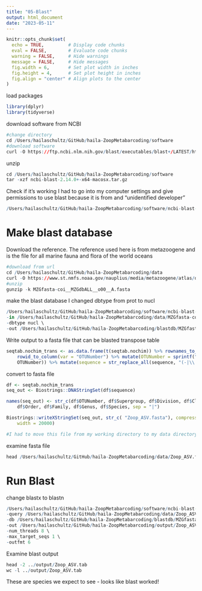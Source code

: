```yaml
---
title: "05-Blast"
output: html_document
date: "2023-05-11"
---
```

```r
knitr::opts_chunk$set(
  echo = TRUE,         # Display code chunks
  eval = FALSE,        # Evaluate code chunks
  warning = FALSE,     # Hide warnings
  message = FALSE,     # Hide messages
  fig.width = 6,       # Set plot width in inches
  fig.height = 4,      # Set plot height in inches
  fig.align = "center" # Align plots to the center
)
```

load packages
```r
library(dplyr)
library(tidyverse)
```

download software from NCBI
```r
#change directory
cd /Users/hailaschultz/GitHub/haila-ZoopMetabarcoding/software
#download software
curl -O https://ftp.ncbi.nlm.nih.gov/blast/executables/blast+/LATEST/https://ftp.ncbi.nlm.nih.gov/blast/executables/blast+/LATEST/ncbi-blast-2.14.0+-x64-macosx.tar.gz
```


unzip
```r
cd /Users/hailaschultz/GitHub/haila-ZoopMetabarcoding/software
tar -xzf ncbi-blast-2.14.0+-x64-macosx.tar.gz
```

Check if it's working
I had to go into my computer settings and give permissions to use blast because it is from and "unidentified developer"
```r
/Users/hailaschultz/GitHub/haila-ZoopMetabarcoding/software/ncbi-blast-2.14.0+/bin/blastx -h
```

# Make blast database

Download the reference. The reference used here is from metazoogene and is the file for all marine fauna and flora of the world oceans
```r
#download from url
cd /Users/hailaschultz/GitHub/haila-ZoopMetabarcoding/data
curl -O https://www.st.nmfs.noaa.gov/nauplius/media/metazoogene/atlas/data-src/MZGfasta-coi__MZGdbALL__o00__A.fasta
#unzip
gunzip -k MZGfasta-coi__MZGdbALL__o00__A.fasta
```

make the blast database
I changed dbtype from prot to nucl
```r
/Users/hailaschultz/GitHub/haila-ZoopMetabarcoding/software/ncbi-blast-2.14.0+/bin/makeblastdb \
-in /Users/hailaschultz/GitHub/haila-ZoopMetabarcoding/data/MZGfasta-coi__MZGdbALL__o00__A.fasta \
-dbtype nucl \
-out /Users/hailaschultz/GitHub/haila-ZoopMetabarcoding/blastdb/MZGfasta-coi__MZGdbALL__o00__A
```


Write output to a fasta file that can be blasted
transpose table
```r
seqtab.nochim_trans <- as.data.frame(t(seqtab.nochim)) %>% rownames_to_column(var = "sequence") %>% 
    rowid_to_column(var = "OTUNumber") %>% mutate(OTUNumber = sprintf("otu%04d", 
    OTUNumber)) %>% mutate(sequence = str_replace_all(sequence, "(-|\\.)", ""))
```

convert to fasta file
```r
df <- seqtab.nochim_trans
seq_out <- Biostrings::DNAStringSet(df$sequence)

names(seq_out) <- str_c(df$OTUNumber, df$Supergroup, df$Division, df$Class, 
    df$Order, df$Family, df$Genus, df$Species, sep = "|")

Biostrings::writeXStringSet(seq_out, str_c( "Zoop_ASV.fasta"), compress = FALSE, 
    width = 20000)

#I had to move this file from my working directory to my data directory
```

examine fasta file
```r
head /Users/hailaschultz/GitHub/haila-ZoopMetabarcoding/data/Zoop_ASV.fasta
```

# Run Blast

change blastx to blastn
```r
/Users/hailaschultz/GitHub/haila-ZoopMetabarcoding/software/ncbi-blast-2.14.0+/bin/blastn \
-query /Users/hailaschultz/GitHub/haila-ZoopMetabarcoding/data/Zoop_ASV.fasta \
-db /Users/hailaschultz/GitHub/haila-ZoopMetabarcoding/blastdb/MZGfasta-coi__MZGdbALL__o00__A \
-out /Users/hailaschultz/GitHub/haila-ZoopMetabarcoding/output/Zoop_ASV.tab \
-num_threads 8 \
-max_target_seqs 1 \
-outfmt 6
```

Examine blast output
```r
head -2 ../output/Zoop_ASV.tab
wc -l ../output/Zoop_ASV.tab
```
These are species we expect to see - looks like blast worked!


